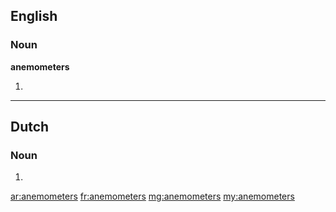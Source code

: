 ==English==

===Noun===
'''anemometers'''

# {{plural of|anemometer}}

----

==Dutch==

===Noun===
{{head|nl}}

# {{nl-noun-form|pl=1|anemometer}}

[[ar:anemometers]]
[[fr:anemometers]]
[[mg:anemometers]]
[[my:anemometers]]
